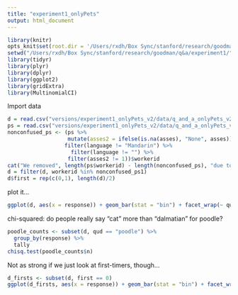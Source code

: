 ```yaml
---
title: "experiment1_onlyPets"
output: html_document
---
```


```r
library(knitr)
opts_knit$set(root.dir = '/Users/rxdh/Box Sync/stanford/research/goodman/q&a/experiment1/')
setwd("/Users/rxdh/Box Sync/stanford/research/goodman/q&a/experiment1/")
library(tidyr)
library(plyr)
library(dplyr)
library(ggplot2)
library(gridExtra)
library(MultinomialCI)
```

Import data

```r
d = read.csv("versions/experiment1_onlyPets_v2/data/q_and_a_onlyPets_v2-trials.tsv",  sep = '\t')
ps = read.csv("versions/experiment1_onlyPets_v2/data/q_and_a_onlyPets_v2-subject_information.tsv", sep = '\t')
nonconfused_ps <- (ps %>% 
                   mutate(asses2 = ifelse(is.na(asses), "None", asses)) %>% 
                  filter(language != "Mandarin") %>%
                    filter(language != "") %>%
                   filter(asses2 != 1))$workerid
cat("We removed", length(ps$workerid) - length(nonconfused_ps), "due to confusion")
d = filter(d, workerid %in% nonconfused_ps1)
d$first = rep(c(0,1), length(d)/2)
```

plot it... 

```r
ggplot(d, aes(x = response)) + geom_bar(stat = "bin") + facet_wrap(~ qud)
```

chi-squared: do people really say "cat" more than "dalmatian" for poodle?

```r
poodle_counts <- subset(d, qud == "poodle") %>%
  group_by(response) %>%
  tally
chisq.test(poodle_counts$n)
```

Not as strong if we just look at first-timers, though...

```r
d_firsts <- subset(d, first == 0)
ggplot(d_firsts, aes(x = response)) + geom_bar(stat = "bin") + facet_wrap(~ qud)
```